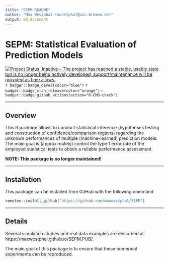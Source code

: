 ```yaml
---
title: "SEPM README"
author: "Max Westphal (mwestphal@uni-bremen.de)"
output: md_document
---
```


# SEPM: Statistical Evaluation of Prediction Models

[![Project Status: Inactive – The project has reached a stable, usable state but is no longer being actively developed; support/maintenance will be provided as time allows.](https://www.repostatus.org/badges/latest/inactive.svg)](https://www.repostatus.org/#inactive)
`r badger::badge_devel(color="blue")`
`r badger::badge_cran_release(color="orange")`
`r badger::badge_github_actions(action="R-CMD-check")`

---

## Overview

This R package allows to conduct statistical inference (hypotheses testing and 
construction of confidence/comparison regions) regarding the unknown performances of multiple 
(machine-learned) prediction models. 
The main goal is (approximately) control the type 1 error rate of the employed
statistical tests to obtain a reliable performance assessment.

**NOTE: This package is no longer maintained!**


---

## Installation

This package can be installed from GitHub with the following command

```r
remotes::install_github("https://github.com/maxwestphal/SEPM")
```


---

## Details

Several simulation studies and real data examples are described at https://maxwestphal.github.io/SEPM.PUB/.

The main goal of this package is to ensure that these numerical experiments can be reproduced.









